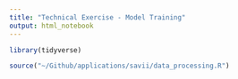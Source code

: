 ```yaml
---
title: "Technical Exercise - Model Training"
output: html_notebook
---
```



```r
library(tidyverse)
```

```r
source("~/Github/applications/savii/data_processing.R")
```


